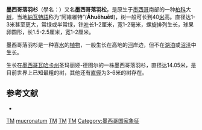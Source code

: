 {{Speciesbox
| name = 墨西哥落羽杉
| status = LC
| status_system = iucn3.1
| image = Árbol-del-Tule-Oaxaca-Mexico.jpg
| image_width = 240px
| image_caption = 一棵周长58米，直径14.05米，木材蓄积达816829立方米的墨西哥落羽杉
| genus = Taxodium
| species = mucronatum
| authority = Tenore
}}

'''墨西哥落羽杉'''（學名：{{lang|la|''Taxodium mucronatum''}}）又名'''墨西哥落羽松'''，是原生于[[墨西哥|墨西哥]]南部的一种[[柏科|柏科]]大[[树|树]]，当地[[納瓦特語|納瓦特語]]称为“阿維維特”('''Āhuēhuētl''')，树一般可长到40[[米_(單位)|米]]高。直径达1-3米甚至更大，常绿或半常绿，针[[叶|叶]]长1-2厘米，宽1-2毫米，螺旋排列生长，球果卵圆形，长1.5-2.5厘米，宽1-2厘米。

墨西哥落羽杉是一种喜[[水|水]]的[[植物|植物]]，一般生长在高地的[[河|河]]岸边，但不在[[湖泊|湖泊]]或[[沼泽|沼泽]]中生长。

生长在[[墨西哥|墨西哥]][[瓦哈卡州|瓦哈卡州]]圣玛丽娅-德图尔的一株墨西哥落羽杉，直径达14.05米，是目前世界上已知最粗的树，其他还有[[直径|直径]]为3-6米的树存在。

==参考文献==
* {{IUCN2006|assessors=Farjon|year=2003|id=34029|title=Taxodium mucronatum|downloaded=2007年3月10日}} 
{{Taxonbar|from=Q1429751}}

[[Category:IUCN红色名录无危物种|TM]]
[[Category:落羽杉属|mucronatum]]
[[Category:危地马拉植物|TM]]
[[Category:墨西哥植物|TM]]
[[Category:美國植物|TM]]
[[Category:墨西哥国家象征|Category:墨西哥国家象征]]